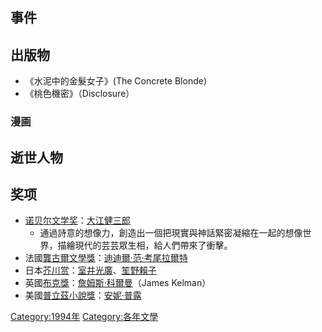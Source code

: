 {{expand|time=2013-10-20T19:32:11+00:00}}
{{C21YearInTopic|1994年}}
== 事件 ==

== 出版物 ==
*《水泥中的金髮女子》(The Concrete Blonde) 
*《桃色機密》（Disclosure）

=== 漫画 ===


== 逝世人物 ==

== 奖项 ==
*[[诺贝尔文学奖|诺贝尔文学奖]]：[[大江健三郎|大江健三郎]]
**通過詩意的想像力，創造出一個把現實與神話緊密凝縮在一起的想像世界，描繪現代的芸芸眾生相，給人們帶來了衝擊。
*法國[[龔古爾文學獎|龔古爾文學獎]]：[[迪迪爾·范·考尾拉爾特|迪迪爾·范·考尾拉爾特]]
*日本[[芥川赏|芥川赏]]：[[室井光廣|室井光廣]]、[[笙野賴子|笙野賴子]]
*英國[[布克獎|布克獎]]：[[詹姆斯·科爾曼|詹姆斯·科爾曼]]（James Kelman）
*美國[[普立茲小說獎|普立茲小說獎]]：[[安妮·普露|安妮·普露]]

{{文学小作品}}

[[Category:1994年|Category:1994年]]
[[Category:各年文學|Category:各年文學]]